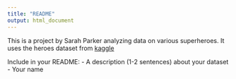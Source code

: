 ```yaml
---
title: "README"
output: html_document
---
```


This is a project by Sarah Parker analyzing data on various superheroes. It uses the heroes dataset from [kaggle](https://www.kaggle.com/datasets/claudiodavi/superhero-set)




Include in your README:
- A description (1-2 sentences) about your dataset
- Your name

